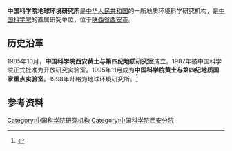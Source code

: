 '''中国科学院地球环境研究所'''是[[中华人民共和国|中华人民共和国]]的一所地质环境科学研究机构，是[[中国科学院|中国科学院]]的直属研究单位，位于[[陕西省|陕西省]][[西安市|西安市]]。

== 历史沿革 ==
1985年10月，'''中国科学院西安黄土与第四纪地质研究室'''成立。1987年被中国科学院正式批准为开放研究实验室。1995年11月成为'''中国科学院黄土与第四纪地质国家重点实验室'''。1998年升格为地球环境研究所。<ref>{{Cite book|title=中国西部开发信息百科 • 陕西卷|author=刘宗昌主编|publisher=陕西科学技术出版社|year=2003|isbn=|location=西安|pages=}}</ref>

== 参考资料 ==
{{reflist}}

[[Category:中国科学院研究机构|Category:中国科学院研究机构]]
[[Category:中国科学院西安分院|Category:中国科学院西安分院]]